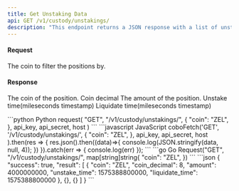 ```yaml
---
title: Get Unstaking Data
api: GET /v1/custody/unstakings/ 
description: "This endpoint returns a JSON response with a list of unstaking and liquidating positions for the specified coin."
---
```

#### Request
<ParamField body="coin" type="String" >The coin to filter the positions by.</ParamField> 

#### Response
<ResponseField name="coin" type="String" >The coin of the position.</ResponseField> 
<ResponseField name="coin_decimal" type="Int" >Coin decimal</ResponseField> 
<ResponseField name="amount" type="Int" >The amount of the position.</ResponseField> 
<ResponseField name="unstake_time" type="Int" >Unstake time(mileseconds timestamp)</ResponseField>
<ResponseField name="liquidate_time" type="Int" >Liquidate time(mileseconds timestamp)</ResponseField>


<RequestExample>
```python Python
request(
    "GET",
    "/v1/custody/unstakings/",
    {
        "coin": "ZEL",
    },
    api_key, api_secret, host
)
```
```javascript JavaScript
coboFetch('GET', '/v1/custody/unstakings/',
        {
            "coin": "ZEL",
        },
        api_key, api_secret, host
    ).then(res => {
        res.json().then((data)=>{
            console.log(JSON.stringify(data, null, 4));
        })
    }).catch(err => {
        console.log(err)
    });
```
```go Go
Request("GET", "/v1/custody/unstakings/", map[string]string{
    "coin": "ZEL",
})
```
</RequestExample>

<ResponseExample>
```json
{
  "success": true,
  "result": [
    {
      "coin": "ZEL",
      "coin_decimal": 8,
      "amount": 4000000000,
      "unstake_time": 1575388800000,
      "liquidate_time": 1575388800000
    },
    {},
    {}
  ]
}
```
</ResponseExample>
